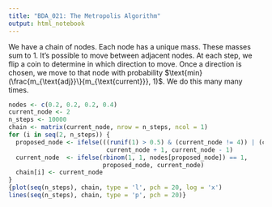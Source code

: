```yaml
---
title: "BDA_021: The Metropolis Algorithm"
output: html_notebook
---
```


We have a chain of nodes. Each node has a unique mass. These masses sum to 1. It's possible to move between adjacent nodes. At each step, we flip a coin to determine in which direction to move. Once a direction is chosen, we move to that node with probability $\text{min}(\frac{m_{\text{adj}}\}{m_{\text{current}}}, 1)$. We do this many many times.

```r
nodes <- c(0.2, 0.2, 0.2, 0.4)
current_node <- 2
n_steps <- 10000
chain <- matrix(current_node, nrow = n_steps, ncol = 1)
for (i in seq(2, n_steps)) {
  proposed_node <- ifelse(((runif(1) > 0.5) & (current_node != 4)) | (current_node == 1),
                           current_node + 1, current_node - 1)
  current_node  <- ifelse(rbinom(1, 1, nodes[proposed_node]) == 1, 
                          proposed_node, current_node)
  chain[i] <- current_node
}
{plot(seq(n_steps), chain, type = 'l', pch = 20, log = 'x')
lines(seq(n_steps), chain, type = 'p', pch = 20)}
```